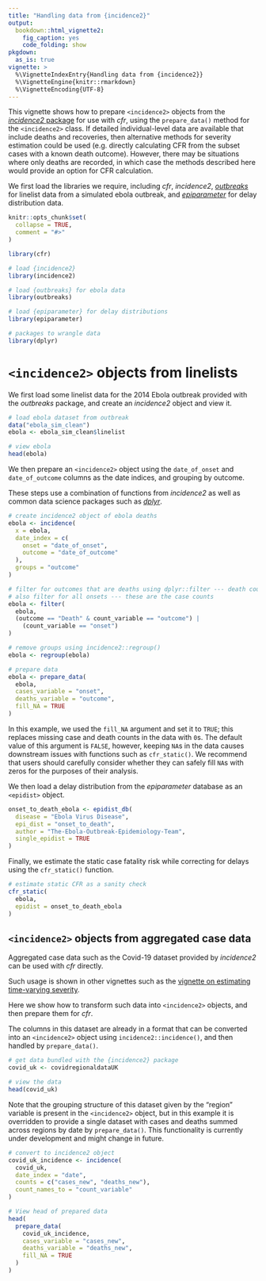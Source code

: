 ```yaml
---
title: "Handling data from {incidence2}"
output:
  bookdown::html_vignette2:
    fig_caption: yes
    code_folding: show
pkgdown:
  as_is: true
vignette: >
  %\VignetteIndexEntry{Handling data from {incidence2}}
  %\VignetteEngine{knitr::rmarkdown}
  %\VignetteEncoding{UTF-8}
---
```


This vignette shows how to prepare `<incidence2>` objects from the [_incidence2_ package](https://www.reconverse.org/incidence2/) for use with _cfr_, using the `prepare_data()` method for the `<incidence2>` class. If detailed individual-level data are available that include deaths and recoveries, then alternative methods for severity estimation could be used (e.g. directly calculating CFR from the subset cases with a known death outcome). However, there may be situations where only deaths are recorded, in which case the methods described here would provide an option for CFR calculation.

We first load the libraries we require, including _cfr_, _incidence2_, [_outbreaks_](https://www.reconverse.org/outbreaks/) for linelist data from a simulated ebola outbreak, and [_epiparameter_](https://epiverse-trace.github.io/epiparameter/) for delay distribution data.

```r
knitr::opts_chunk$set(
  collapse = TRUE,
  comment = "#>"
)
```

```r
library(cfr)

# load {incidence2}
library(incidence2)

# load {outbreaks} for ebola data
library(outbreaks)

# load {epiparameter} for delay distributions
library(epiparameter)

# packages to wrangle data
library(dplyr)
```

# `<incidence2>` objects from linelists

We first load some linelist data for the 2014 Ebola outbreak provided with the _outbreaks_ package, and create an _incidence2_ object and view it.

```r
# load ebola dataset from outbreak
data("ebola_sim_clean")
ebola <- ebola_sim_clean$linelist

# view ebola
head(ebola)
```

We then prepare an `<incidence2>` object using the `date_of_onset` and `date_of_outcome` columns as the date indices, and grouping by outcome.

These steps use a combination of functions from _incidence2_ as well as common data science packages such as [_dplyr_](https://dplyr.tidyverse.org/).

```r
# create incidence2 object of ebola deaths
ebola <- incidence(
  x = ebola,
  date_index = c(
    onset = "date_of_onset",
    outcome = "date_of_outcome"
  ),
  groups = "outcome"
)

# filter for outcomes that are deaths using dplyr::filter --- death counts
# also filter for all onsets --- these are the case counts
ebola <- filter(
  ebola,
  (outcome == "Death" & count_variable == "outcome") |
    (count_variable == "onset")
)

# remove groups using incidence2::regroup()
ebola <- regroup(ebola)

# prepare data
ebola <- prepare_data(
  ebola,
  cases_variable = "onset",
  deaths_variable = "outcome",
  fill_NA = TRUE
)
```

In this example, we used the `fill_NA` argument and set it to `TRUE`; this replaces missing case and death counts in the data with `0`s.
The default value of this argument is `FALSE`, however, keeping `NA`s in the data causes downstream issues with functions such as `cfr_static()`.
We recommend that users should carefully consider whether they can safely fill `NA`s with zeros for the purposes of their analysis.

We then load a delay distribution from the _epiparameter_ database as an `<epidist>` object.

```r
onset_to_death_ebola <- epidist_db(
  disease = "Ebola Virus Disease",
  epi_dist = "onset_to_death",
  author = "The-Ebola-Outbreak-Epidemiology-Team",
  single_epidist = TRUE
)
```

Finally, we estimate the static case fatality risk while correcting for delays using the `cfr_static()` function.

```r
# estimate static CFR as a sanity check
cfr_static(
  ebola,
  epidist = onset_to_death_ebola
)
```

## `<incidence2>` objects from aggregated case data

Aggregated case data such as the Covid-19 dataset provided by _incidence2_ can be used with _cfr_ directly.

Such usage is shown in other vignettes such as the [vignette on estimating time-varying severity](cfr_time_varying_severity.html).

Here we show how to transform such data into `<incidence2>` objects, and then prepare them for _cfr_.

The columns in this dataset are already in a format that can be converted into an `<incidence2>` object using `incidence2::incidence()`, and then handled by `prepare_data()`.

```r
# get data bundled with the {incidence2} package
covid_uk <- covidregionaldataUK

# view the data
head(covid_uk)
```

Note that the grouping structure of this dataset given by the "region" variable is present in the `<incidence2>` object, but in this example it is overridden to provide a single dataset with cases and deaths summed across regions by date by `prepare_data()`.
This functionality is currently under development and might change in future.

```r
# convert to incidence2 object
covid_uk_incidence <- incidence(
  covid_uk,
  date_index = "date",
  counts = c("cases_new", "deaths_new"),
  count_names_to = "count_variable"
)

# View head of prepared data
head(
  prepare_data(
    covid_uk_incidence,
    cases_variable = "cases_new",
    deaths_variable = "deaths_new",
    fill_NA = TRUE
  )
)
```
